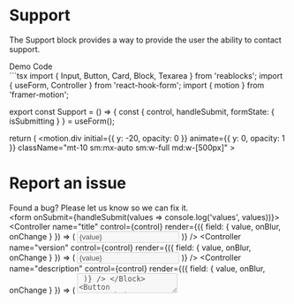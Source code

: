 
# Support

The Support block provides a way to provide the user the ability to contact support.

<Tabs>
    <TabList>
      <Tab className="light:text-white">
        Demo
      </Tab>
      <Tab className="light:text-white">
        Code
      </Tab>
    </TabList>
    <TabPanel>
      <div className="flex flex-col border justify-center items-center border-gray-700 light:bg-white light:text-black">
        <Support />
      </div>
    </TabPanel>
    <TabPanel>
```tsx
import { Input, Button, Card, Block, Texarea } from 'reablocks';
import { useForm, Controller } from 'react-hook-form';
import { motion } from 'framer-motion';

export const Support = () => {
  const {
    control,
    handleSubmit,
    formState: { isSubmitting }
  } = useForm();

  return (
    <motion.div
      initial={{ y: -20, opacity: 0 }}
      animate={{ y: 0, opacity: 1 }}
      className="mt-10 sm:mx-auto sm:w-full md:w-[500px]"
    >
      <Card className="w-full">
        <div className="flex flex-col items-center justify-center pt-2 pb-5 text-center">
          <h1 className="mt-2 mb-0 text-2xl font-sans font-bold">
            Report an issue
          </h1>
          <div className="text-panel-secondary-content text-base">
            Found a bug? Please let us know so we can fix it.
          </div>
        </div>
        <form onSubmit={handleSubmit(values => console.log('values', values))}>
          <Block label="Title">
            <Controller
              name="title"
              control={control}
              render={({ field: { value, onBlur, onChange } }) => (
                <Input
                  name="title"
                  disabled={isSubmitting}
                  value={value}
                  type="text"
                  onChange={onChange}
                  onBlur={onBlur}
                />
              )}
            />
          </Block>
          <Block label="Version">
            <Controller
              name="version"
              control={control}
              render={({ field: { value, onBlur, onChange } }) => (
                <Input
                  name="version"
                  disabled={isSubmitting}
                  value={value}
                  type="text"
                  onChange={onChange}
                  onBlur={onBlur}
                />
              )}
            />
          </Block>
          <Block label="Description">
            <Controller
              name="description"
              control={control}
              render={({ field: { value, onBlur, onChange } }) => (
                <Textarea
                  name="description"
                  minRows={5}
                  disabled={isSubmitting}
                  value={value}
                  onChange={onChange}
                  onBlur={onBlur}
                />
              )}
            />
          </Block>
          <Button
            type="submit"
            fullWidth
            variant="filled"
            color="primary"
            className="mt-5 flex items-center gap-2 self-stretch !text-lg bg-button-gradient hover:bg-button-gradient-hover focus:bg-button-gradient-focus focus:outline-none transition-colors"
            disabled={isSubmitting}
          >
            {isSubmitting ? 'Sending Report...' : 'Send Report →'}
          </Button>
        </form>
      </Card>
    </motion.div>
  );
};
```
  </TabPanel>
</Tabs>